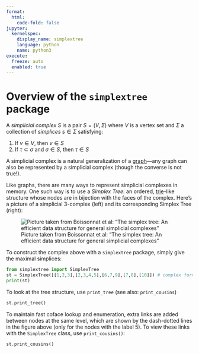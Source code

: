 ```yaml
---
format:
  html:
    code-fold: false
jupyter: 
  kernelspec:
    display_name: simplextree
    language: python
    name: python3
execute: 
  freeze: auto
  enabled: true
---
```


# Overview of the `simplextree` package

A _simplicial complex_ $S$ is a pair $S = (V, \Sigma)$ where $V$ is a vertex set and $\Sigma$ a collection of _simplices_ $s \in \Sigma$ satisfying: 

1. If $v \in V$, then $v \in S$
2. If $\tau \subset \sigma$ and $\sigma \in S$, then $\tau \in S$

A simplicial complex is a natural generalization of a [graph](https://en.wikipedia.org/wiki/Graph_(discrete_mathematics))---any graph can also be represented by a simplicial complex (though the converse is not true!). 

Like graphs, there are many ways to represent simplicial complexes in memory. One such way is to use a _Simplex Tree_: an ordered, [trie](https://en.wikipedia.org/wiki/Trie)-like structure whose nodes are in bijection with the faces of the complex. Here's a picture of a simplicial 3-complex (left) and its corresponding Simplex Tree (right):

![Picture taken from Boissonnat et al: "The simplex tree: An efficient data structure for general simplicial complexes"](../static/simplextree.png){.preview-image}

To construct the complex above with a `simplextree` package, simply give the maximal simplices: 

```python
from simplextree import SimplexTree
st = SimplexTree([[1,2,3],[2,3,4,5],[6,7,9],[7,8],[10]]) # complex form the picture
print(st)
```

To look at the tree structure, use `print_tree` (see also: `print_cousins`)
```python
st.print_tree()
```

To maintain fast coface lookup and enumeration, extra links are added between nodes at the same level, which are shown by the dash-dotted lines in the figure above (only for the nodes with the label $5$). To view these links with the `SimplexTree` class, use `print_cousins()`:
```python
st.print_cousins()
```

<!-- Various subsets of the complex can be parameterized by a starting simplex.  -->